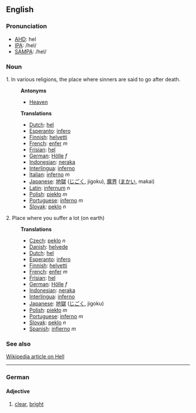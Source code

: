 ==English==
===Pronunciation===
*[[w:AHD|AHD]]: hel
*[[w:IPA|IPA]]: /hel/
*[[w:SAMPA|SAMPA]]: /hel/

===Noun===

1. In various religions, the place where sinners are said to go after death.
:'''Antonyms'''
:*[[Heaven]]
:'''Translations'''
:*[[Dutch]]: [[hel]]
:*[[Esperanto]]: [[infero]]
:*[[Finnish]]: [[helvetti]]
:*[[French]]: [[enfer]] ''m''
:*[[Frisian]]: [[hel]]
:*[[German]]: [[Hölle]] ''f''
:*[[Indonesian]]: [[neraka]]
:*[[Interlingua]]: [[inferno]]
:*[[Italian]]: [[inferno]] ''m''
:*[[Japanese]]: [[地獄]] ([[じごく]], jigoku), [[魔界]] ([[まかい]], makai)
:*[[Latin]]: [[infernum]] ''n''
:*[[Polish]]: [[piekło]] ''m''
:*[[Portuguese]]: [[inferno]] ''m''
:*[[Slovak]]: [[peklo]] ''n''

2. Place where you suffer a lot (on earth)
:'''Translations'''
:*[[Czech]]: [[peklo]] ''n''
:*[[Danish]]: [[helvede]]
:*[[Dutch]]: [[hel]]
:*[[Esperanto]]: [[infero]]
:*[[Finnish]]: [[helvetti]]
:*[[French]]: [[enfer]] ''m''
:*[[Frisian]]: [[hel]]
:*[[German]]: [[Hölle]] ''f''
:*[[Indonesian]]: [[neraka]]
:*[[Interlingua]]: [[inferno]]
:*[[Japanese]]: [[地獄]] ([[じごく]], jigoku)
:*[[Polish]]: [[piekło]] ''m''
:*[[Portuguese]]: [[inferno]] ''m''
:*[[Slovak]]: [[peklo]] ''n''
:*[[Spanish]]: [[infierno]] ''m''

===See also===
[http://en2.wikipedia.org/wiki/Hell Wikipedia article on Hell]
----

===German===
====Adjective====
#[[clear]], [[bright]]